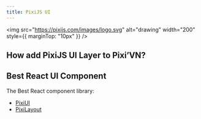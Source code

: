 ```yaml
---
title: PixiJS UI
---
```


<img src="<https://pixijs.com/images/logo.svg>" alt="drawing" width="200" style={{ marginTop: "10px" }} />

## How add PixiJS UI Layer to Pixi’VN?

## Best React UI Component

The Best React component library:

- [PixiUI](https://github.com/pixijs/ui)
- [PixiLayout](https://github.com/pixijs/layout)
